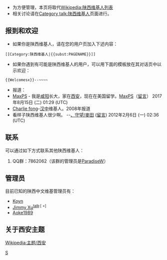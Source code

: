 {{Catnav|頁面分類|各種主題的頁面分類|依中国各省来作的分类|各地中国人|陕西人}}

*为方便管理，本页将取代[[Wikipedia:陕西维基人列表|Wikipedia:陕西维基人列表]]
*相关讨论请在[[Category_talk:陕西维基人|Category talk:陕西维基人]]页面进行。
{{各地维基人}}

==报到和欢迎==
*如果你是陕西维基人，请在您的用户页加入下述内容：

<code><nowiki>[[Category:陕西维基人|{{subst:PAGENAME}}]]</nowiki></code>

*如果你遇到有可能是陕西维基人的用户，可以用下面的模板放在其对话页中以示欢迎：

<code><nowiki>{{Welcomesx}}--~~~~</nowiki></code>
*报道：
*[[User:MaxPS|MaxPS]] - 我是[[咸阳|咸阳]]长大，家在[[西安|西安]]，现在在美国留学。[[User:MaxPS|MaxPS]]（[[User_talk:MaxPS|留言]]） 2017年8月15日 (二) 01:29 (UTC)
*[[User:Charlie_fong|Charlie fong]]-[[汉中|汉中]]维基人。2008年报道
*看样子陕西维基人很少啊。 --[[User:T602821087|、守望/麥田]] ([[User_talk:T602821087|留言]]) 2012年2月6日 (一) 02:36 (UTC)

==联系==
可以通过如下方式联系其他陕西维基人：
# QQ群：7862062（该群的管理员是[[User:TangParadise|ParadiseW]]）

==管理员==
目前已知的陕西中文维基管理员有：
*[[User:Koyn|Koyn]]
*[[User:Jimmy_xu_wrk|Jimmy Xu]]<sup>[[User_talk:Jimmy_xu_wrk|talk]]·[{{fullurl:User talk:Jimmy xu wrk|action=edit&section=new}} +]</sup>
*[[User:Aoke1989|Aoke1989]]

==关于西安主题==
[[Portal:西安|Wikipedia:主题/西安]]


[[Category:中國大陸維基人|S]]